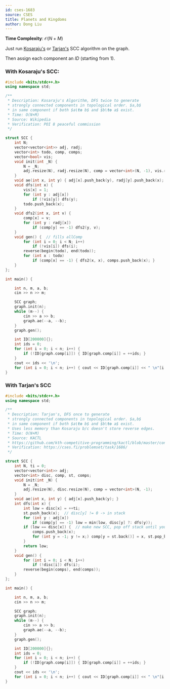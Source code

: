 ```yaml
---
id: cses-1683
source: CSES
title: Planets and Kingdoms
author: Dong Liu
---
```


**Time Complexity**: $\mathcal O(N+M)$

Just run
[Kosaraju's](<https://github.com/bqi343/USACO/blob/master/Implementations/content/graphs%20(12)/DFS/SCCK.h>)
or
[Tarjan's](<https://github.com/bqi343/USACO/blob/master/Implementations/content/graphs%20(12)/DFS/SCCT.h>)
SCC algorithm on the graph.

Then assign each component an $ID$ (starting from $1$).

### With Kosaraju's SCC:

<LanguageSection>

<CPPSection>

```cpp
#include <bits/stdc++.h>
using namespace std;

/**
 * Description: Kosaraju's Algorithm, DFS twice to generate
 * strongly connected components in topological order. $a,b$
 * in same component if both $a\to b$ and $b\to a$ exist.
 * Time: O(N+M)
 * Source: Wikipedia
 * Verification: POI 8 peaceful commission
 */

struct SCC {
	int N;
	vector<vector<int>> adj, radj;
	vector<int> todo, comp, comps;
	vector<bool> vis;
	void init(int _N) {
		N = _N;
		adj.resize(N), radj.resize(N), comp = vector<int>(N, -1), vis.resize(N);
	}
	void ae(int x, int y) { adj[x].push_back(y), radj[y].push_back(x); }
	void dfs(int x) {
		vis[x] = 1;
		for (int y : adj[x])
			if (!vis[y]) dfs(y);
		todo.push_back(x);
	}
	void dfs2(int x, int v) {
		comp[x] = v;
		for (int y : radj[x])
			if (comp[y] == -1) dfs2(y, v);
	}
	void gen() {  // fills allComp
		for (int i = 0; i < N; i++)
			if (!vis[i]) dfs(i);
		reverse(begin(todo), end(todo));
		for (int x : todo)
			if (comp[x] == -1) { dfs2(x, x), comps.push_back(x); }
	}
};

int main() {

	int n, m, a, b;
	cin >> n >> m;

	SCC graph;
	graph.init(n);
	while (m--) {
		cin >> a >> b;
		graph.ae(--a, --b);
	}
	graph.gen();

	int ID[200000]{};
	int ids = 0;
	for (int i = 0; i < n; i++) {
		if (!ID[graph.comp[i]]) { ID[graph.comp[i]] = ++ids; }
	}
	cout << ids << '\n';
	for (int i = 0; i < n; i++) { cout << ID[graph.comp[i]] << " \n"[i == n - 1]; }
}
```

</CPPSection>

</LanguageSection>

### With Tarjan's SCC

<LanguageSection>

<CPPSection>

```cpp
#include <bits/stdc++.h>
using namespace std;

/**
 * Description: Tarjan's, DFS once to generate
 * strongly connected components in topological order. $a,b$
 * in same component if both $a\to b$ and $b\to a$ exist.
 * Uses less memory than Kosaraju b/c doesn't store reverse edges.
 * Time: O(N+M)
 * Source: KACTL
 * https://github.com/kth-competitive-programming/kactl/blob/master/content/graph/SCC.h
 * Verification: https://cses.fi/problemset/task/1686/
 */

struct SCC {
	int N, ti = 0;
	vector<vector<int>> adj;
	vector<int> disc, comp, st, comps;
	void init(int _N) {
		N = _N;
		adj.resize(N), disc.resize(N), comp = vector<int>(N, -1);
	}
	void ae(int x, int y) { adj[x].push_back(y); }
	int dfs(int x) {
		int low = disc[x] = ++ti;
		st.push_back(x);  // disc[y] != 0 -> in stack
		for (int y : adj[x])
			if (comp[y] == -1) low = min(low, disc[y] ?: dfs(y));
		if (low == disc[x]) {  // make new SCC, pop off stack until you find x
			comps.push_back(x);
			for (int y = -1; y != x;) comp[y = st.back()] = x, st.pop_back();
		}
		return low;
	}
	void gen() {
		for (int i = 0; i < N; i++)
			if (!disc[i]) dfs(i);
		reverse(begin(comps), end(comps));
	}
};

int main() {

	int n, m, a, b;
	cin >> n >> m;

	SCC graph;
	graph.init(n);
	while (m--) {
		cin >> a >> b;
		graph.ae(--a, --b);
	}
	graph.gen();

	int ID[200000]{};
	int ids = 0;
	for (int i = 0; i < n; i++) {
		if (!ID[graph.comp[i]]) { ID[graph.comp[i]] = ++ids; }
	}
	cout << ids << '\n';
	for (int i = 0; i < n; i++) { cout << ID[graph.comp[i]] << " \n"[i == n - 1]; }
}
```

</CPPSection>

</LanguageSection>
